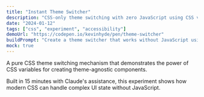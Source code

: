 ```yaml
---
title: "Instant Theme Switcher"
description: "CSS-only theme switching with zero JavaScript using CSS variables"
date: "2024-01-12"
tags: ["css", "experiment", "accessibility"]
demoUrl: "https://codepen.io/kevinhyde/pen/theme-switcher"
buildPrompt: "Create a theme switcher that works without JavaScript using only CSS variables and radio buttons"
mock: true
---
```


A pure CSS theme switching mechanism that demonstrates the power of CSS variables for creating theme-agnostic components.

Built in 15 minutes with Claude's assistance, this experiment shows how modern CSS can handle complex UI state without JavaScript.